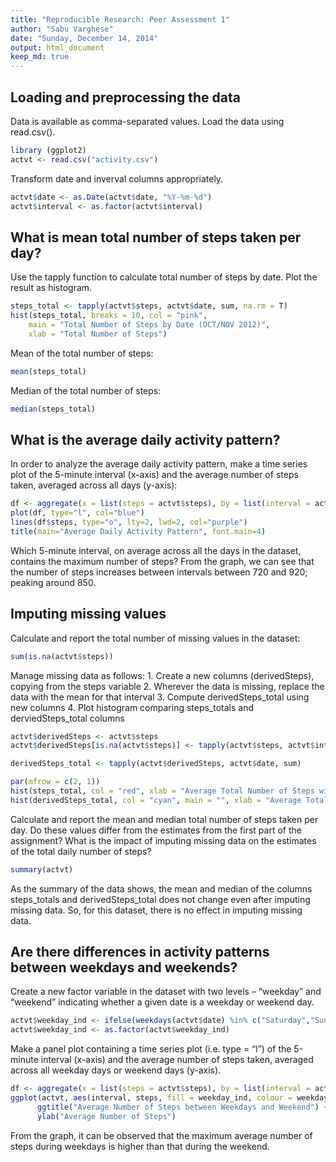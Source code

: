 ```yaml
---
title: "Reproducible Research: Peer Assessment 1"
author: "Sabu Varghese"
date: "Sunday, December 14, 2014"
output: html_document
keep_md: true
---
```


## Loading and preprocessing the data
Data is available as comma-separated values. Load the data using read.csv().
```r
library (ggplot2)
actvt <- read.csv("activity.csv")
```


Transform date and inverval columns appropriately.
```r
actvt$date <- as.Date(actvt$date, "%Y-%m-%d")
actvt$interval <- as.factor(actvt$interval)
```

## What is mean total number of steps taken per day?
Use the tapply function to calculate total number of steps by date.
Plot the result as histogram.

```r
steps_total <- tapply(actvt$steps, actvt$date, sum, na.rm = T)
hist(steps_total, breaks = 10, col = "pink", 
    main = "Total Number of Steps by Date (OCT/NOV 2012)", 
    xlab = "Total Number of Steps")
```

Mean of the total number of steps:
```r
mean(steps_total)
```

Median of the total number of steps:
```r
median(steps_total)
```

## What is the average daily activity pattern?
In order to analyze the average daily activity pattern, make a time series plot of the 5-minute interval (x-axis) and the average number of steps taken, averaged across all days (y-axis):

```r
df <- aggregate(x = list(steps = actvt$steps), by = list(interval = actvt$interval), FUN = mean, na.rm = TRUE)
plot(df, type="l", col="blue")
lines(df$steps, type="o", lty=2, lwd=2, col="purple")
title(main="Average Daily Activity Pattern", font.main=4)
```

Which 5-minute interval, on average across all the days in the dataset, contains the maximum number of steps?
From the graph, we can see that the number of steps increases between intervals between 720 and 920; peaking around 850.


## Imputing missing values
Calculate and report the total number of missing values in the dataset:

```r
sum(is.na(actvt$steps))
```

Manage missing data as follows:
 1. Create a new columns (derivedSteps), copying from the steps variable
 2. Wherever the data is missing, replace the data with the mean for that interval
 3. Compute derivedSteps_total using new columns
 4. Plot histogram comparing steps_totals and derviedSteps_total columns
 
```r
actvt$derivedSteps <- actvt$steps
actvt$derivedSteps[is.na(actvt$steps)] <- tapply(actvt$steps, actvt$interval, mean, na.rm = TRUE)

derivedSteps_total <- tapply(actvt$derivedSteps, actvt$date, sum)

par(mfrow = c(2, 1))
hist(steps_total, col = "red", xlab = "Average Total Number of Steps with some missing values", main = "", breaks = 10)
hist(derivedSteps_total, col = "cyan", main = "", xlab = "Average Total Number of Steps with Imputed/Derived Steps for missing values", breaks = 10)
```

Calculate and report the mean and median total number of steps taken per day. Do these values differ from the estimates from the first part of the assignment? What is the impact of imputing missing data on the estimates of the total daily number of steps?
```r
summary(actvt)
```

As the summary of the data shows, the mean and median of the columns steps_totals and derivedSteps_total does not change even after imputing missing data.
So, for this dataset, there is no effect in imputing missing data.

## Are there differences in activity patterns between weekdays and weekends?
Create a new factor variable in the dataset with two levels – “weekday” and “weekend” indicating whether a given date is a weekday or weekend day.
```r
actvt$weekday_ind <- ifelse(weekdays(actvt$date) %in% c("Saturday","Sunday"), "weekend", "weekday")
actvt$weekday_ind <- as.factor(actvt$weekday_ind)
```

Make a panel plot containing a time series plot (i.e. type = "l") of the 5-minute interval (x-axis) and the average number of steps taken, averaged across all weekday days or weekend days (y-axis).

```r
df <- aggregate(x = list(steps = actvt$steps), by = list(interval = actvt$interval), FUN = mean, na.rm = TRUE)
ggplot(actvt, aes(interval, steps, fill = weekday_ind, colour = weekday_ind))+ geom_line() +
      ggtitle("Average Number of Steps between Weekdays and Weekend") +
      ylab("Average Number of Steps")
```

From the graph, it can be observed that the maximum average number of steps during weekdays is higher than that during the weekend.
